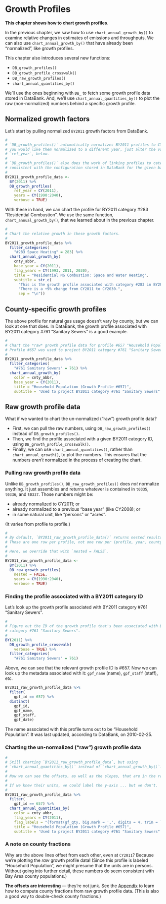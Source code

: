 # Growth Profiles

**This chapter shows how to chart growth profiles.**

In the previous chapter, we saw how to use `chart_annual_growth_by()` to examine relative changes in estimates of emissions and throughputs. We can also use `chart_annual_growth_by()` that have already been "normalized", like growth profiles. 

This chapter also introduces several new functions:

- `DB_growth_profiles()`
- `DB_growth_profile_crosswalk()`
- `DB_raw_growth_profiles()`
- `chart_annual_quantities_by()`

We'll use the ones beginning with `DB_` to fetch some growth profile data stored in DataBank. And, we'll use `chart_annual_quantities_by()` to plot the raw (non-normalized) numbers behind a specific growth profile.

## Normalized growth factors

Let's start by pulling normalized `BY2011` growth factors from DataBank.

```r
#
# `DB_growth_profiles()` automatically normalizes BY2011 profiles to CY2011. If
# you would like them normalized to a different year, just alter the value of
# `ref_year`, below.
#
# `DB_growth_profiles()` also does the work of linking profiles to categories,
# consistent with the configuration stored in DataBank for the given base year.
# 
BY2011_growth_profile_data <-
  BY(2011) %>%
  DB_growth_profiles(
    ref_year = CY(2011),
    years = CY(1990:2040),
    verbose = TRUE) 
```

With these in hand, we can chart the profile for BY2011 category #283 "Residential Combustion". We use the same function, `chart_annual_growth_by()`, that we learned about in the previous chapter.

```r
#
# Chart the relative growth in these growth factors. 
#
BY2011_growth_profile_data %>%
  filter_categories(
    "#283 Space Heating" = 283) %>%
  chart_annual_growth_by(
    cnty_abbr,
    base_year = CY(2011),
    flag_years = CY(1993, 2011, 2030),
    title = "Residential NG Combustion: Space and Water Heating",
    subtitle = str_c(
      "This is the growth profile associated with category #283 in BY2011.",
      "There is a +9% change from CY2011 to CY2030.",
      sep = "\n"))
```

## County-specific growth profiles

The above profile for natural gas usage doesn't vary by county, but we can look at one that does. In DataBank, the growth profile associated with BY2011 category #761 "Sanitary Sewers" is a good example.

```r
#
# Chart the *raw* growth profile data for profile #657 "Household Population".
# Profile #657 was used to project BY2011 category #761 "Sanitary Sewers".
# 
BY2011_growth_profile_data %>%
  filter_categories(
    "#761 Sanitary Sewers" = 761) %>%
  chart_annual_growth_by(
    color = cnty_abbr,
    base_year = CY(2011),
    title = "Household Population (Growth Profile #657)",
    subtitle = 'Used to project BY2011 category #761 "Sanitary Sewers".')
```

## Raw growth profile data

What if we wanted to chart the un-normalized ("raw") growth profile data?

- First, we can pull the raw numbers, using `DB_raw_growth_profiles()` instead of `DB_growth_profiles()`.
- Then, we find the profile associated with a given BY2011 category ID, using `DB_growth_profile_crosswalk()`.
- Finally, we can use `chart_annual_quantities()`, rather than `chart_annual_growth()`, to plot the numbers. This ensures that the numbers *aren't* normalized in the process of creating the chart.

### Pulling raw growth profile data

Unlike `DB_growth_profiles()`, `DB_raw_growth_profiles()` does *not* normalize anything. It just assembles and returns  whatever is contained in `t0335`, `t0336`, and `t0337`. Those numbers might be:

 - already normalized to CY2011; or
 - already normalized to a previous "base year" (like CY2008); or 
 - in some natural unit, like "persons" or "acres".

(It varies from profile to profile.)

```r
#
# By default, `BY2011_raw_growth_profile_data()` returns nested results.
# Those are one row per profile, not one row per (profile, year, county). 
# 
# Here, we override that with `nested = FALSE`.
#
BY2011_raw_growth_profile_data <-
  BY(2011) %>%
  DB_raw_growth_profiles(
    nested = FALSE,
    years = CY(1990:2040),
    verbose = TRUE)
```

### Finding the profile associated with a BY2011 category ID

Let's look up the growth profile associated with BY2011 category #761 "Sanitary Sewers". 

```r
#
# Figure out the ID of the growth profile that's been associated with BY2011
# category #761 "Sanitary Sewers".
# 
BY(2011) %>%
  DB_growth_profile_crosswalk(
    verbose = TRUE) %>%
  filter_categories(
    "#761 Sanitary Sewers" = 761)
```

Above, we can see that the relevant growth profile ID is #657. Now we can look up the metadata associated with it: `gpf_name` (name), `gpf_staff` (staff), etc.

```r
BY2011_raw_growth_profile_data %>%
  filter(
    gpf_id == 657) %>%
  distinct(
    gpf_id,
    gpf_name,
    gpf_staff,
    gpf_date)
```

The name associated with this profile turns out to be "Household Population". It was last updated, according to DataBank, on 2010-02-25.

### Charting the un-normalized ("raw") growth profile data

```r
#
# Still charting `BY2011_raw_growth_profile_data`, but using
# `chart_annual_quantities_by()` instead of `chart_annual_growth_by()`.
#
# Now we can see the offsets, as well as the slopes, that are in the raw data.
#
# If we knew their units, we could label the y-axis ... but we don't.
# 
BY2011_raw_growth_profile_data %>%
  filter(
    gpf_id == 657) %>%
  chart_annual_quantities_by(
    color = cnty_abbr,
    flag_years = CY(2011),
    flag_labels = "{format(gf_qty, big.mark = ',', digits = 4, trim = TRUE)}",
    title = "Household Population (Growth Profile #657)",
    subtitle = 'Used to project BY2011 category #761 "Sanitary Sewers".')
```

### A note on county fractions

Why are the above lines offset from each other, even at `CY2011`? Because we're plotting the *raw* growth profile data! (Since this profile is labeled "Household Population", we might presume that the units are in persons. Without going into further detail, these numbers do seem consistent with Bay Area county populations.)

**The offsets are interesting** --- they're not junk. See the [Appendix](#appendix-deriving_county_fractions) to learn how to compute county fractions from raw growth profile data. (This is also a good way to double-check county fractions.)
